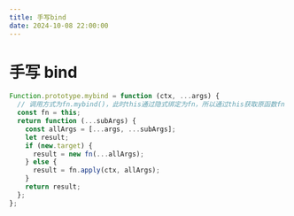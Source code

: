 ```yaml
---
title: 手写bind
date: 2024-10-08 22:00:00
---
```


# 手写 bind

```javascript
Function.prototype.mybind = function (ctx, ...args) {
  // 调用方式为fn.mybind()，此时this通过隐式绑定为fn，所以通过this获取原函数fn
  const fn = this;
  return function (...subArgs) {
    const allArgs = [...args, ...subArgs];
    let result;
    if (new.target) {
      result = new fn(...allArgs);
    } else {
      result = fn.apply(ctx, allArgs);
    }
    return result;
  };
};
```
